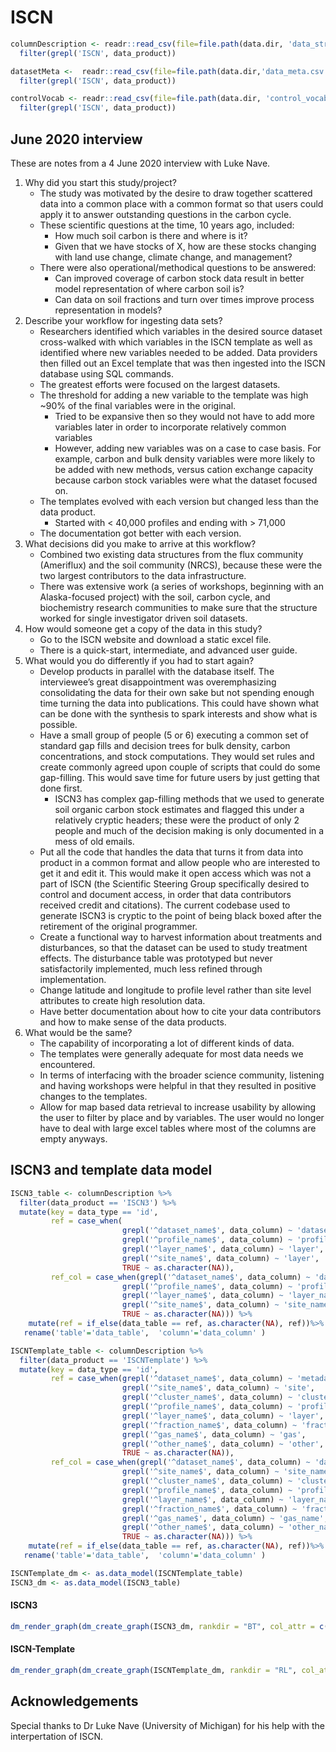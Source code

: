 
# ISCN

```r

columnDescription <- readr::read_csv(file=file.path(data.dir, 'data_structure.csv')) %>%
  filter(grepl('ISCN', data_product))

datasetMeta <-  readr::read_csv(file=file.path(data.dir,'data_meta.csv')) %>%
  filter(grepl('ISCN', data_product))

controlVocab <- readr::read_csv(file=file.path(data.dir, 'control_vocabulary.csv')) %>%
  filter(grepl('ISCN', data_product))
```

## June 2020 interview

These are notes from a 4 June 2020 interview with Luke Nave.

1) Why did you start this study/project?
    - The study was motivated by the desire to draw together scattered data into a common place with a common format so that users could apply it to answer outstanding questions in the carbon cycle.
    - These scientific questions at the time, 10 years ago, included:
        + How much soil carbon is there and where is it?
        + Given that we have stocks of X, how are these stocks changing with land use change, climate change, and management?
    - There were also operational/methodical questions to be answered:
        + Can improved coverage of carbon stock data result in better model representation of where carbon soil is?
        + Can data on soil fractions and turn over times improve process representation in models?
2) Describe your workflow for ingesting data sets?
    - Researchers identified which variables in the desired source dataset cross-walked with which variables in the ISCN template as well as identified where new variables needed to be added. Data providers then filled out an Excel template that was then ingested into the ISCN database using SQL commands.
    - The greatest efforts were focused on the largest datasets.
    - The threshold for adding a new variable to the template was high ~90% of the final variables were in the original.
        + Tried to be expansive then so they would not have to add more variables later in order to incorporate relatively common variables
        + However, adding new variables was on a case to case basis. For example, carbon and bulk density variables were more likely to be added with new methods, versus cation exchange capacity because carbon stock variables were what the dataset focused on.
    - The templates evolved with each version but changed less than the data product.
        + Started with < 40,000 profiles and ending with > 71,000
    - The documentation got better with each version.
3) What decisions did you make to arrive at this workflow?
    - Combined two existing data structures from the flux community (Ameriflux) and the soil community (NRCS), because these were the two largest contributors to the data infrastructure.
    - There was extensive work (a series of workshops, beginning with an Alaska-focused project) with the soil, carbon cycle, and biochemistry research communities to make sure that the structure worked for single investigator driven soil datasets. 
4) How would someone get a copy of the data in this study?
    - Go to the ISCN website and download a static excel file.
    - There is a quick-start, intermediate, and advanced user guide. 
5) What would you do differently if you had to start again?
    - Develop products in parallel with the database itself. The interviewee's great disappointment was overemphasizing consolidating the data for their own sake but not spending enough time turning the data into publications. This could have shown what can be done with the synthesis to spark interests and show what is possible.
    - Have a small group of people (5 or 6) executing a common set of standard gap fills and decision trees for bulk density, carbon concentrations, and stock computations. They would set rules and create commonly agreed upon couple of scripts that could do some gap-filling. This would save time for future users by just getting that done first.
      + ISCN3 has complex gap-filling methods that we used to generate soil organic carbon stock estimates and flagged this under a relatively cryptic headers; these were the product of only 2 people and much of the decision making is only documented in a mess of old emails.
    - Put all the code that handles the data that turns it from data into product in a common format and allow people who are interested to get it and edit it. This would make it open access which was not a part of ISCN (the Scientific Steering Group specifically desired to control and document access, in order that data contributors received credit and citations). The current codebase used to generate ISCN3 is cryptic to the point of being black boxed after the retirement of the original programmer.
    - Create a functional way to harvest information about treatments and disturbances, so that the dataset can be used to study treatment effects. The disturbance table was prototyped but never satisfactorily implemented, much less refined through implementation.
    - Change latitude and longitude to profile level rather than site level attributes to create high resolution data.
    - Have better documentation about how to cite your data contributors and how to make sense of the data products. 
6) What would be the same?
    - The capability of incorporating a lot of different kinds of data.
    - The templates were generally adequate for most data needs we encountered.
    - In terms of interfacing with the broader science community, listening and having workshops were helpful in that they resulted in positive changes to the templates.
    - Allow for map based data retrieval to increase usability by allowing the user to filter by place and by variables. The user would no longer have to deal with large excel tables where most of the columns are empty anyways. 

## ISCN3 and template data model

```r

ISCN3_table <- columnDescription %>%
  filter(data_product == 'ISCN3') %>%
  mutate(key = data_type == 'id',
         ref = case_when(
                         grepl('^dataset_name$', data_column) ~ 'dataset',
                         grepl('^profile_name$', data_column) ~ 'profile',
                         grepl('^layer_name$', data_column) ~ 'layer',
                         grepl('^site_name$', data_column) ~ 'layer',
                         TRUE ~ as.character(NA)),
         ref_col = case_when(grepl('^dataset_name$', data_column) ~ 'dataset_name',
                         grepl('^profile_name$', data_column) ~ 'profile_name',
                         grepl('^layer_name$', data_column) ~ 'layer_name',
                         grepl('^site_name$', data_column) ~ 'site_name',
                         TRUE ~ as.character(NA))) %>%
    mutate(ref = if_else(data_table == ref, as.character(NA), ref))%>%
   rename('table'='data_table',  'column'='data_column' )

ISCNTemplate_table <- columnDescription %>%
  filter(data_product == 'ISCNTemplate') %>%
  mutate(key = data_type == 'id',
         ref = case_when(grepl('^dataset_name$', data_column) ~ 'metadata',
                         grepl('^site_name$', data_column) ~ 'site',
                         grepl('^cluster_name$', data_column) ~ 'cluster',
                         grepl('^profile_name$', data_column) ~ 'profile',
                         grepl('^layer_name$', data_column) ~ 'layer',
                         grepl('^fraction_name$', data_column) ~ 'fraction',
                         grepl('^gas_name$', data_column) ~ 'gas',
                         grepl('^other_name$', data_column) ~ 'other',
                         TRUE ~ as.character(NA)),
         ref_col = case_when(grepl('^dataset_name$', data_column) ~ 'dataset_name',
                         grepl('^site_name$', data_column) ~ 'site_name',
                         grepl('^cluster_name$', data_column) ~ 'cluster_name',
                         grepl('^profile_name$', data_column) ~ 'profile_name',
                         grepl('^layer_name$', data_column) ~ 'layer_name',
                         grepl('^fraction_name$', data_column) ~ 'fraction_name',
                         grepl('^gas_name$', data_column) ~ 'gas_name',
                         grepl('^other_name$', data_column) ~ 'other_name',
                         TRUE ~ as.character(NA))) %>%
    mutate(ref = if_else(data_table == ref, as.character(NA), ref))%>%
   rename('table'='data_table',  'column'='data_column' )

ISCNTemplate_dm <- as.data_model(ISCNTemplate_table)
ISCN3_dm <- as.data_model(ISCN3_table)

```

#### ISCN3

```r

dm_render_graph(dm_create_graph(ISCN3_dm, rankdir = "BT", col_attr = c('column'), view_type = 'keys_only', graph_name='ISCN3 data model'))
```

#### ISCN-Template
```r
dm_render_graph(dm_create_graph(ISCNTemplate_dm, rankdir = "RL", col_attr = c('column'), view_type = 'keys_only', graph_name='ISCN-template data model'))
```


## Acknowledgements

Special thanks to Dr Luke Nave (University of Michigan) for his help with the interpertation of ISCN.
